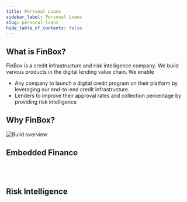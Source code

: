 ```yaml
---
title: Personal Loans
sidebar_label: Personal Loans
slug: personal-loans
hide_table_of_contents: false
---
```




## What is FinBox?

FinBox is a credit infrastructure and risk intelligence company. We build various products in the digital lending value chain. 
We enable

 - Any company to launch a digital credit program on their platform by leveraging our end-to-end credit infrastructure.
 - Lenders to improve their approval rates and collection percentage by providing risk intelligence 


## Why FinBox?

<img src="/img/build_overview.png" alt="Build overview" />


## Embedded Finance

<div class="row">

<div class="col">
  <RedisCard
    title="FinBox Embedded Finance Platform"
    img="/img/EmbeddedFinance.svg"
    description="Build your own credit program by leveraging the FinBox Embedded Finance Platform"
    page="/embedded-finance/"
  />
</div>

<div class="col">
  <br></br>
</div>

</div>

## Risk Intelligence

<div class="row">

<div class="col">
  <RedisCard
    title="DeviceConnect"
    img="/img/DeviceConnect.svg"
    description="Leverage device data to build advanced underwriting models"
    page="/device-connect/"
  />
</div>

 <div class="col">
    <RedisCard 
        title="BankConnect" 
        img="/img/BankConnect.svg"
        description="Integrate Account Aggregator and Bank Statement Analysis in your platform" 
        page="/bank-connect/"
        />
 </div>
  </div>

<div class="row">

 <div class="col">
    <RedisCard 
        title="CollectX" 
        img = "/img/collectx.svg"
        description="Leverage device data and real-time monitoring to build collection prioritisation system" 
        page="/create/azure"
        />
 </div>
  <div class="col"><br></br></div>
</div>
